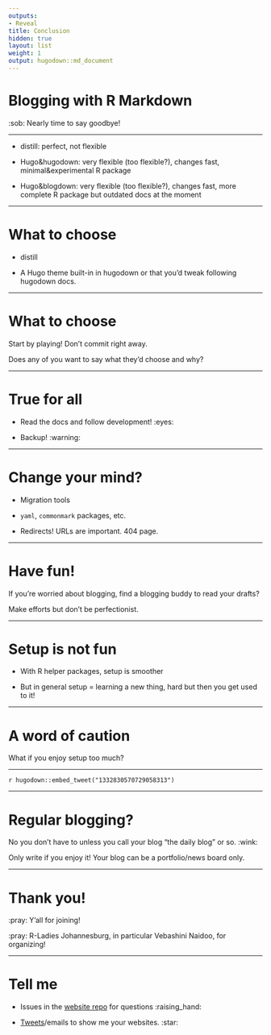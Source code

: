 ```yaml
---
outputs:
- Reveal
title: Conclusion
hidden: true
layout: list
weight: 1
output: hugodown::md_document
---
```


# Blogging with R Markdown

:sob: Nearly time to say goodbye!

---

* distill: perfect, not flexible

* Hugo&hugodown: very flexible (too flexible?), changes fast, minimal&experimental R package

* Hugo&blogdown: very flexible (too flexible?), changes fast, more complete R package but outdated docs at the moment

---

# What to choose

* distill

* A Hugo theme built-in in hugodown or that you'd tweak following hugodown docs.

---

# What to choose

Start by playing! Don't commit right away.

Does any of you want to say what they'd choose and why?

---

# True for all

* Read the docs and follow development! :eyes:

* Backup! :warning:

---

# Change your mind?

* Migration tools

* `yaml`, `commonmark` packages, etc.

* Redirects! URLs are important. 404 page.

---

# Have fun!

If you're worried about blogging, find a blogging buddy to read your drafts?

Make efforts but don't be perfectionist.

---

# Setup is not fun

* With R helper packages, setup is smoother

* But in general setup = learning a new thing, hard but then you get used to it!

---

# A word of caution

What if you enjoy setup too much?

---

`r hugodown::embed_tweet("1332830570729058313")`

---

# Regular blogging?

No you don't have to unless you call your blog "the daily blog" or so. :wink:

Only write if you enjoy it! Your blog can be a portfolio/news board only.

---

# Thank you!

:pray: Y'all for joining!

:pray: R-Ladies Johannesburg, in particular Vebashini Naidoo, for organizing!

---

# Tell me

* Issues in the [website repo](https://github.com/maelle/rmd-blogging-jozi/issues) for questions  :raising_hand:

* [Tweets](https://twitter.com/ma_salmon)/emails to show me your websites. :star:
